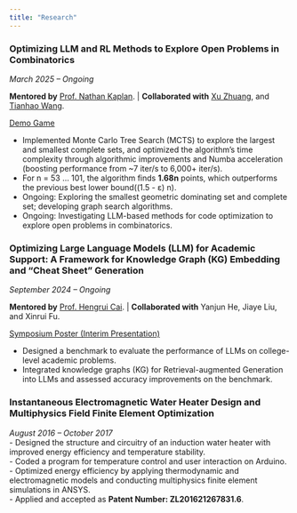 ```yaml
---
title: "Research"
---
```


### Optimizing LLM and RL Methods to Explore Open Problems in Combinatorics
*March 2025 – Ongoing*  

**Mentored by** [Prof. Nathan Kaplan](https://www.math.uci.edu/~nckaplan/). | **Collaborated with** [Xu Zhuang](https://zxmath.github.io/), and [Tianhao Wang](https://tianhaow.github.io/).  


[Demo Game](https://luoninz1.github.io/N3il_Board_Game/){.btn .btn-primary .me-2}

- Implemented Monte Carlo Tree Search (MCTS) to explore the largest and smallest complete sets, and optimized the algorithm’s time complexity through algorithmic improvements and Numba acceleration (boosting performance from ~7 iter/s to 6,000+ iter/s).  
- For n = 53 … 101, the algorithm finds **1.68n** points, which outperforms the previous best lower bound((1.5 - ε) n).  
- Ongoing: Exploring the smallest geometric dominating set and complete set; developing graph search algorithms.  
- Ongoing: Investigating LLM-based methods for code optimization to explore open problems in combinatorics.  

### Optimizing Large Language Models (LLM) for Academic Support: A Framework for Knowledge Graph (KG) Embedding and “Cheat Sheet” Generation
*September 2024 – Ongoing*  

**Mentored by** [Prof. Hengrui Cai](https://hengruicai.github.io/). | **Collaborated with** Yanjun He, Jiaye Liu, and Xinrui Fu.  

[Symposium Poster (Interim Presentation)](urop-symposium.html){.btn .btn-primary .me-2}

- Designed a benchmark to evaluate the performance of LLMs on college-level academic problems.  
- Integrated knowledge graphs (KG) for Retrieval-augmented Generation into LLMs and assessed accuracy improvements on the benchmark.  

### Instantaneous Electromagnetic Water Heater Design and Multiphysics Field Finite Element Optimization
*August 2016 – October 2017*  
- Designed the structure and circuitry of an induction water heater with improved energy efficiency and temperature stability.  
- Coded a program for temperature control and user interaction on Arduino.  
- Optimized energy efficiency by applying thermodynamic and electromagnetic models and conducting multiphysics finite element simulations in ANSYS.  
- Applied and accepted as **Patent Number: ZL201621267831.6**.
